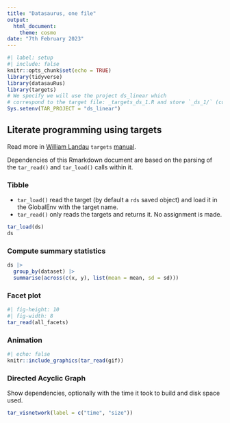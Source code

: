 ```yaml
---
title: "Datasaurus, one file"
output: 
  html_document:
    theme: cosmo
date: "7th February 2023"
---
```


```r
#| label: setup
#| include: false
knitr::opts_chunk$set(echo = TRUE)
library(tidyverse)
library(datasauRus)
library(targets)
# We specify we will use the project ds_linear which 
# correspond to the target file: _targets_ds_1.R and store `_ds_1/` (config: `_targets.yaml`)
Sys.setenv(TAR_PROJECT = "ds_linear")
```

## Literate programming using targets

Read more in [William Landau](https://wlandau.github.io/about.html) `targets` [manual](https://books.ropensci.org/targets/literate-programming.html).

Dependencies of this Rmarkdown document are based on the parsing of the `tar_read()` and `tar_load()` calls within it.

### Tibble

- `tar_load()` read the target (by default a `rds` saved object) and load it in the GlobalEnv with the target name.
- `tar_read()` only reads the targets and returns it. No assignment is made.

```r
tar_load(ds)
ds
```

### Compute summary statistics


```r
ds |> 
  group_by(dataset) |>
  summarise(across(c(x, y), list(mean = mean, sd = sd)))
```



### Facet plot

```r
#| fig-height: 10
#| fig-width: 8
tar_read(all_facets)
```

### Animation

```r
#| echo: false
knitr::include_graphics(tar_read(gif))
```


### Directed Acyclic Graph

Show dependencies, optionally with the time it took to build and disk space used.

```r
tar_visnetwork(label = c("time", "size"))
```


